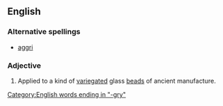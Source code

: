 ==English==

===Alternative spellings===
*[[aggri]]

===Adjective===
{{en-adj|-}}


#Applied to a kind of [[variegated]] glass [[bead]]s of ancient manufacture.

[[Category:English words ending in "-gry"]]